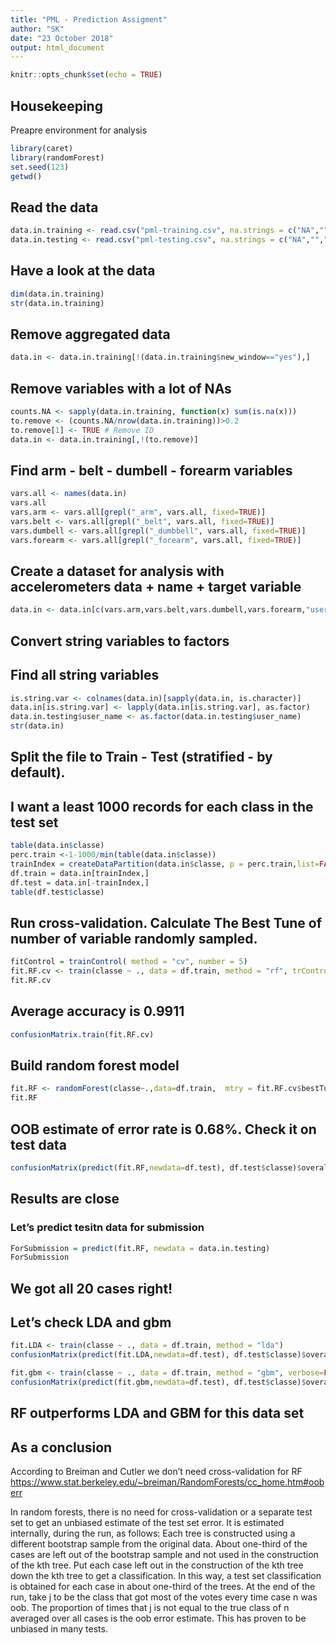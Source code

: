 ---
title: "PML - Prediction Assigment"
author: "SK"
date: "23 October 2018"
output: html_document
---

```{r setup, include=FALSE}
knitr::opts_chunk$set(echo = TRUE)
```

## Housekeeping
Preapre environment for analysis
```{r, message=F, warning=F}
library(caret)
library(randomForest)
set.seed(123)
getwd()
```

## Read the data
```{r, message=F, warning=F}
data.in.training <- read.csv("pml-training.csv", na.strings = c("NA","","#DIV/0!"), stringsAsFactors = FALSE)
data.in.testing <- read.csv("pml-testing.csv", na.strings = c("NA","","#DIV/0!"), stringsAsFactors = FALSE)
```

## Have a look at the data
```{r, message=F, warning=F}
dim(data.in.training)
str(data.in.training)
```

## Remove aggregated data
```{r, message=F, warning=F}
data.in <- data.in.training[!(data.in.training$new_window=="yes"),]
```
## Remove variables with a lot of NAs
```{r, message=F, warning=F}
counts.NA <- sapply(data.in.training, function(x) sum(is.na(x)))
to.remove <- (counts.NA/nrow(data.in.training))>0.2
to.remove[1] <- TRUE # Remove ID
data.in <- data.in.training[,!(to.remove)]
```

## Find arm - belt - dumbell - forearm variables
```{r, message=F, warning=F}
vars.all <- names(data.in)
vars.all
vars.arm <- vars.all[grepl("_arm", vars.all, fixed=TRUE)]
vars.belt <- vars.all[grepl("_belt", vars.all, fixed=TRUE)]
vars.dumbell <- vars.all[grepl("_dumbbell", vars.all, fixed=TRUE)]
vars.forearm <- vars.all[grepl("_forearm", vars.all, fixed=TRUE)]
```

## Create a dataset for analysis with accelerometers data + name + target variable
```{r, message=F, warning=F}
data.in <- data.in[c(vars.arm,vars.belt,vars.dumbell,vars.forearm,"user_name","classe")]
```

## Convert string variables to factors
## Find all string variables
```{r, message=F, warning=F}
is.string.var <- colnames(data.in)[sapply(data.in, is.character)]
data.in[is.string.var] <- lapply(data.in[is.string.var], as.factor)
data.in.testing$user_name <- as.factor(data.in.testing$user_name)
str(data.in)
```

## Split the file to Train - Test (stratified - by default).
## I want a least 1000 records for each class in the test set
```{r, message=F, warning=F}
table(data.in$classe)
perc.train <-1-1000/min(table(data.in$classe))
trainIndex = createDataPartition(data.in$classe, p = perc.train,list=FALSE)
df.train = data.in[trainIndex,]
df.test = data.in[-trainIndex,]
table(df.test$classe)
```

## Run cross-validation. Calculate The Best Tune of number of variable randomly sampled.
```{r, message=F, warning=F}
fitControl = trainControl( method = "cv", number = 5)
fit.RF.cv <- train(classe ~ ., data = df.train, method = "rf", trControl = fitControl)
fit.RF.cv
```
## Average accuracy is 0.9911
```{r, message=F, warning=F}
confusionMatrix.train(fit.RF.cv)
```

## Build random forest model
```{r, message=F, warning=F}
fit.RF <- randomForest(classe~.,data=df.train,  mtry = fit.RF.cv$bestTune$mtry)
fit.RF
```

## OOB estimate of  error rate is 0.68%. Check it on test data
```{r, message=F, warning=F}
confusionMatrix(predict(fit.RF,newdata=df.test), df.test$classe)$overall["Accuracy"]
```
## Results are close

### Let's predict tesitn data for submission
```{r, message=F, warning=F}
ForSubmission = predict(fit.RF, newdata = data.in.testing)
ForSubmission
```

## We got all 20 cases right!

## Let's check LDA and gbm
```{r, message=F, warning=F}
fit.LDA <- train(classe ~ ., data = df.train, method = "lda")
confusionMatrix(predict(fit.LDA,newdata=df.test), df.test$classe)$overall["Accuracy"]

fit.gbm <- train(classe ~ ., data = df.train, method = "gbm", verbose=FALSE)
confusionMatrix(predict(fit.gbm,newdata=df.test), df.test$classe)$overall["Accuracy"]
```
## RF outperforms LDA and GBM for this data set

## As a conclusion
According to Breiman and Cutler we don't need cross-validation for RF
<https://www.stat.berkeley.edu/~breiman/RandomForests/cc_home.htm#ooberr>

In random forests, there is no need for cross-validation or a separate test set to get an unbiased estimate 
of the test set error. It is estimated internally, during the run, as follows:
Each tree is constructed using a different bootstrap sample from the original data. About one-third of the 
cases are left out of the bootstrap sample and not used in the construction of the kth tree.
Put each case left out in the construction of the kth tree down the kth tree to get a classification. 
In this way, a test set classification is obtained for each case in about one-third of the trees. 
At the end of the run, take j to be the class that got most of the votes every time case n was oob. 
The proportion of times that j is not equal to the true class of n averaged over all cases is 
the oob error estimate. This has proven to be unbiased in many tests.
